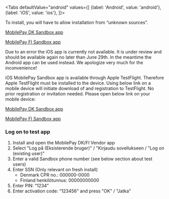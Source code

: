 

<Tabs
defaultValue="android"
values={[
{label: 'Android', value: 'android'},
{label: 'iOS', value: 'ios'},
]}>


<TabItem value="android">

To install, you will have to allow installation from “unknown sources”.

[MobilePay DK Sandbox app](https://install.appcenter.ms/orgs/mobilepay-apps/apps/mobilepay-dk-android-sandbox/distribution_groups/external)

[MobilePay FI Sandbox app](https://install.appcenter.ms/orgs/mobilepay-apps/apps/mobilepay-fi-android-sandbox/distribution_groups/external)

</TabItem>

<TabItem value="ios">

Due to an error the iOS app is currently not available. It is under review and should be available again no later than June 29th. In the meantime the Android app can be used instead. We apologize very much for the inconvenience!

iOS MobilePay Sandbox app is available through Apple TestFlight. Therefore Apple TestFlight must be installed to the device.  Using below link on a mobile device will initiate download of and registration to TestFlight. No prior registration or invitation needed.
Please open below link on your mobile device:

[MobilePay DK Sandbox app](https://testflight.apple.com/join/xarydQZ4)

[MobilePay FI Sandbox app](https://testflight.apple.com/join/hP92EaBR)

</TabItem>
</Tabs>

### Log on to test app

1. Install and open the MobilePay DK/FI Vendor app
2. Select "Log på (Eksisterende bruger)" / "Kirjaudu sovellukseen / "Log on (existing user)"
3. Enter a valid Sandbox phone number (see below section about test users)
4. Enter SSN (Only relevant on fresh install)
    * Denmark CPR no.: 000000-0000
    * Finland henkilötunnus: 00000000000
5. Enter PIN: “1234”
6. Enter activation code: “123456” and press "OK" / "Jatka"
